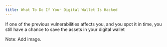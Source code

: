 ```yaml
---
title: What To Do If Your Digital Wallet Is Hacked
---
```


If one of the previous vulnerabilities affects you, and you spot it in time, you still have a chance to save the assets in your digital wallet

Note: Add image.

